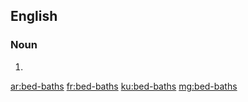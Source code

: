 ==English==

===Noun===
{{head|en}}

# {{plural of|bed-bath}}

[[ar:bed-baths]]
[[fr:bed-baths]]
[[ku:bed-baths]]
[[mg:bed-baths]]